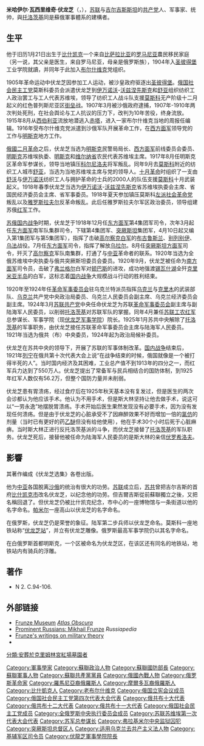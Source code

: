 {{redirect2|伏龙芝|在1926年至1991年间命名为伏龙芝的苏联城市|比什凯克}}
{{unreferenced|time=2013-03-26T05:24:54+00:00}}
{{Infobox officeholder
| name         = 米哈伊尔·瓦西里维奇·伏龙芝<br><small>Михаил Фрунзе</small>
| image        = Frunze MV.jpg
| width        = 200px
| caption      =
| nationality  = [[苏联人民|苏联人]]
| ethnicity    = [[俄羅斯人|俄羅斯人]]-[[羅馬尼亞人|羅馬尼亞人]]
| office       = {{tsl|en|Minister of Defence (Soviet Union)|蘇聯軍事和海軍事務人民委員}}
| term_start   = 1925年1月15日
| term_end     = 1925年10月31日
| 1blankname   = 最高首長
| 1namedata    = [[阿列克谢·伊万诺维奇·李可夫|阿列克谢·伊万诺维奇·李可夫]]
| predecessor  = [[列夫·达维多维奇·托洛茨基|列夫·达维多维奇·托洛茨基]]
| successor    = [[克利缅特·叶夫列莫维奇·伏罗希洛夫|克利缅特·叶夫列莫维奇·伏罗希洛夫]]
|office1 = {{tsl|en|13th Politburo of the All-Union Communist Party (Bolsheviks)|蘇聯共產黨第十三次代表大會|第13屆}}[[苏联共产党中央政治局|苏联共产党中央政治局]]候補委員
|term_start1 = 1924年6月2日
|term_end1 = 1925年10月31日
|birth_name= Михаил Васильевич Фрунзэ
| birth_date   = {{Birth date|1885|2|2|df=y}}
| birth_place  = [[俄罗斯帝国|俄罗斯帝国]][[西突厥斯坦|西突厥斯坦]][[七河州|七河州]][[比什凯克|比什凯克]]
| death_date   = {{Death date and age|1925|10|31|1885|2|2|df=y}}
| death_place  = [[苏联|苏联]][[俄罗斯苏维埃联邦社会主义共和国|俄罗斯]][[莫斯科|莫斯科]]
| spouse       =
| profession   =
| signature    =Mikhail Frunze Signature.svg
| party        = {{CPS}}
|2blankname=Party Aliases
|2namedata = Mikhailov (Миха́йлов)<br>Arsenyev (Арсе́ньев)<br>Trifonych (Три́фоныч)
|3blankname=筆名
|3namedata =Sergei Petrov (Серге́й Петро́в)<br>A. Shuisky (А. Шу́йский)<br>M. Mirsky (М. Ми́рский)
}}
'''米哈伊尔·瓦西里维奇·伏龙芝'''（{{lang|ru|Михаил Васильевич Фрунзэ}}，{{bd|1885年|2月2日|1925年|10月31日|catIdx=Фрунзэ}}），[[苏联|苏联]]与[[吉尔吉斯斯坦|吉尔吉斯斯坦]]的[[共产党|共产党]]人、军事家、统帅，與[[托洛茨基|托洛茨基]]同是蘇俄軍事體系的建構者。

==生平==
他于旧历1月21日出生于[[比什凯克|比什凯克]]一个来自[[比萨拉比亚|比萨拉比亚]]的[[罗马尼亚|罗马尼亚]]農民移民家庭（另一说，其父亲是医生，来自罗马尼亚，母亲是俄罗斯族），1904年入[[圣彼得堡|圣彼得堡]]工业学院就讀，并同年于此加入[[布尔什维克|布尔什维克]]党组织。

1905年革命运动中伏龙芝因参加工人运动，被沙皇政府驱逐出[[圣彼得堡|圣彼得堡]]。[[俄国社会民主工党|俄国社会民主工党]]莫斯科委员会派遣伏龙芝到[[伊万诺沃|伊万诺沃]]-[[沃兹涅先斯克|沃兹涅先斯克]]和[[舒亚|舒亚]]组织纺织工人政治罢工与工人代表苏维埃，领导了纺织工人战斗队支援[[莫斯科|莫斯科]]无产阶级十二月起义的红色普列斯尼亚区[[街垒|街垒]]战。1907年3月被沙俄政府逮捕，1907年-1910年两次判处死刑，在社会舆论与工人抗议的压力下，改判为10年苦役，终身流放。1915年8月从[[西伯利亚|西伯利亚]]流放地潜逃入[[赤塔|赤塔]]，进入一家布尔什维克当地的周报任编辑。1916年受布尔什维克党派遣到沙俄军队开展革命工作，在[[西方面军|西方面军]]领导党的工作与[[明斯克|明斯克]]地方工作。

[[俄國二月革命|俄國二月革命]]之后，伏龙芝当选为[[明斯克|明斯克]]民警局局长、[[西方面军|西方面军]]前线委员会委员、[[明斯克|明斯克]]苏维埃执委、[[明斯克|明斯克]]和[[维尔纳省|维尔纳省]]农民代表苏维埃主席。1917年8月任明斯克区革命军参谋长，领导当地镇压[[科尔尼洛夫|科尔尼洛夫]]将军叛乱。同年9月去[[莫斯科|莫斯科]]附近的纺织工人城市[[舒亚|舒亚]]，当选为当地苏维埃主席与党的领导人。[[十月革命|十月革命]]时组织了一支由[[舒沃|舒沃]]与[[伊万诺沃|伊万诺沃]]纺织工人与拥护革命的士兵的2000人的队伍支援[[莫斯科|莫斯科]]十月武装起义。1918年春季伏龙芝当选为[[伊万诺沃|伊万诺沃]]-[[沃兹涅先斯克|沃兹涅先斯克]]省苏维埃执委会主席、省国民经济委员会主席、省军事委员。1918年夏天参加镇压莫斯科[[左派社会革命党|左派社会革命党]]叛乱以及[[雅罗斯拉夫尔|雅罗斯拉夫尔]]反革命叛乱。此后任雅罗斯拉夫尔军区政治委员，领导组建苏俄[[苏联红军|红军]]工作。

[[苏俄国内战争|苏俄国内战争]]时期，伏龙芝于1918年12月任[[东方面军|东方面军]]第4集团军司令，次年3月起任[[东方面军|东方面军]]南军队集群司令，下辖第4集团军、[[突厥斯坦|突厥斯坦]]集团军，4月10日起又编入第1集团军与第5集团军），指挥了击破[[高尔察克|高尔察克]][[白军|白军]]的[[布古鲁斯兰|布古鲁斯兰]]、[[别列别伊|别列别伊]]、[[乌法|乌法]]战役。7月任[[东方面军|东方面军]]司令，指挥了解放[[乌拉尔|乌拉尔]]。8月任[[突厥斯坦方面军|突厥斯坦方面军]]司令，歼灭了[[高尔察克|高尔察克]]军队南集群，打通了与[[中亚|中亚]]革命者的联系。1920年当选为全俄苏维埃中央执委与俄共突厥斯坦委员会委员。1920年9月，伏龙芝被任命为[[南方面军|南方面军]]司令员，击破了[[弗兰格尔|弗兰格尔]]白军对[[顿巴斯|顿巴斯]]的进攻，成功地强渡[[锡瓦什湖|锡瓦什湖]]全歼[[克里米亚半岛|克里米亚半岛]]的白军，这标志着[[国内战争|国内战争]]大规模战斗行动的胜利结束。

1920年至1924年任[[革命军事委员会|革命军事委员会]]驻乌克兰特派员指挥[[乌克兰|乌克兰]]与[[克里米亞|克里木]]的武装部队、[[乌克兰|乌克兰]]共产党中央政治局委员、乌克兰人民委员会副主席、乌克兰经济委员会副主席。1924年3月[[苏联共产党|苏联共产党]]中央任命伏龙芝为苏联[[革命军事委员会|革命军事委员会]]副主席与副陆海军人民委员，以削弱[[托洛茨基|托洛茨基]]对苏联军队的掌握。同年4月兼任[[苏联工农红军|苏联工农红军]]总参谋长、军事学院（现[[伏龙芝军事学院|伏龙芝军事学院]]）院长。1925年1月苏共中央解除了[[托洛茨基|托洛茨基]]的军事职务，由伏龙芝接任苏联革命军事委员会主席与陆海军人民委员。1921年当选为俄共（布）中央委员，1924年起为政治局候补委员。

伏龙芝在苏共中央的领导下，开展了苏联的军事体制改革。[[俄國內戰|国内战争]]结束后，1921年[[列宁|列宁]]在俄共第十次代表大会上说“在战争结束的时候，俄国就像是一个被打得半死的人”。当时国内经济及其困难，工业总产值不到1913年的四分之一，而红军兵力达到了550万人。伏龙芝提出了常备军与民兵相结合的国防体制，到1925年红军人数仅有56.2万，但整个国防力量并未削弱。

伏龙芝患有胃溃疡，经过食疗后在1925年秋天基本没有复发过，但是医生的两次会诊都认为他应该手术。他认为不用手术，但是斯大林坚持让他去做手术，说这可以“一劳永逸”地摆脱胃溃疡。手术开始后医生果然发现没有必要手术，因为没有发现任何溃疡。但是由于伏龙芝的心脏承受不了因麻醉效果不好而增加一倍的[[氯仿|氯仿]]的剂量（当时已有更好的药[[乙醚|乙醚]]但没有给他使用），他在手术30个小时后死于心脏麻痹。当时斯大林正进行反托洛茨基派的斗争，而伏龙芝接替了[[托洛茨基|托洛茨基]]的军队职务。伏龙芝死后，接替他被任命为陆海军人民委员的是斯大林的亲信[[伏罗希洛夫|伏罗希洛夫]]。

== 影響 ==
其著作编成《伏龙芝选集》各卷出版。

他为[[中亚|中亚]]各国脫离[[沙俄|沙俄]]的统治有很大的功劳。[[苏联|苏联]]成立后，[[苏共|苏共]]曾把吉尔吉斯的首府[[比什凯克市|比什凯克市]]改名伏龙芝，以纪念他的功劳。但吉爾吉斯從前蘇聯獨立之後，又把名稱回退了。但伏龙芝仍被比什凯克纪念，市中心的一座博物馆与一条街道以他的名字命名。[[帕米尔|帕米尔]]一座高山以伏龙芝的名字命名。

在俄罗斯，伏龙芝仍是荣誉的象征。陆军第二步兵师以伏龙芝命名。莫斯科一座地铁站称“[[伏龙芝站|伏龙芝站]]”，并立有伏龙芝雕像。俄罗斯最高军事学院仍以其名字命名。

在白俄罗斯首都明斯克，一个区被命名为伏龙芝区，在该区还有同名的地铁站，地铁站内有骑兵的浮雕。

==著作==
* {{lang|ru|Фрунзэ, М., (1921), 《[http://www.ruthenia.ru/sovlit/j/53.html Единая военная доктрина и Красная армия]》. [Статья] // Красная новь. }}N 2. С.94-106.

==外部链接==
{{Commons category|Mikhail Frunze}}
*[https://www.atlasobscura.com/places/frunze-museum Frunze Museum] ''[[Atlas_Obscura|Atlas Obscura]]''
*[http://russiapedia.rt.com/prominent-russians/politics-and-society/mikhail-frunze/ Prominent Russians: Mikhail Frunze] ''Russiapedia''
*[https://web.archive.org/web/20070622212257/http://www-personal.ksu.edu/~stone/sources Frunze's writings on military theory]
* {{PM20|FID=pe/005666}}
{{DEFAULTSORT:Frunze, Mikhaïl}}

[[Category:軍事學家|Category:軍事學家]]
[[Category:蘇聯政治人物|Category:蘇聯政治人物]]
[[Category:蘇聯國防部長|Category:蘇聯國防部長]]
[[Category:蘇聯軍事人物|Category:蘇聯軍事人物]]
[[Category:蘇聯共產黨黨員|Category:蘇聯共產黨黨員]]
[[Category:俄國內戰人物|Category:俄國內戰人物]]
[[Category:俄罗斯革命家|Category:俄罗斯革命家]]
[[Category:羅馬尼亞裔俄羅斯人|Category:羅馬尼亞裔俄羅斯人]]
[[Category:摩爾多瓦裔俄羅斯人|Category:摩爾多瓦裔俄羅斯人]]
[[分類:安葬於克里姆林宮紅場墓園者|分類:安葬於克里姆林宮紅場墓園者]]
[[Category:比什凱克人|Category:比什凱克人]]
[[Category:老布尔什维克|Category:老布尔什维克]]
[[Category:俄国立宪会议成员|Category:俄国立宪会议成员]]
[[Category:俄国社会民主工党第四次代表大会代表|Category:俄国社会民主工党第四次代表大会代表]]
[[Category:俄共布十大代表|Category:俄共布十大代表]]
[[Category:俄共布十二大代表|Category:俄共布十二大代表]]
[[Category:俄共布十一大代表|Category:俄共布十一大代表]]
[[Category:俄国社会民主工党成员|Category:俄国社会民主工党成员]]
[[Category:全俄罗斯中央执行委员会成员|Category:全俄罗斯中央执行委员会成员]]
[[Category:苏联苏维埃第一次代表大会代表|Category:苏联苏维埃第一次代表大会代表]]
[[Category:苏军总参谋长|Category:苏军总参谋长]]
[[Category:弗拉基米尔中央监狱囚犯|Category:弗拉基米尔中央监狱囚犯]]
[[Category:突厥斯坦总督区人|Category:突厥斯坦总督区人]]
[[Category:适用乌克兰去共产主义法人物|Category:适用乌克兰去共产主义法人物]]
[[Category:基辅军区司令员|Category:基辅军区司令员]]
[[Category:伏龍芝軍事學院院長|Category:伏龍芝軍事學院院長]]